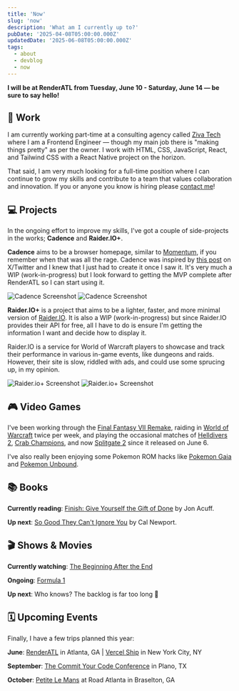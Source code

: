 ```yaml
---
title: 'Now'
slug: 'now'
description: 'What am I currently up to?'
pubDate: '2025-04-08T05:00:00.000Z'
updatedDate: '2025-06-08T05:00:00.000Z'
tags:
  - about
  - devblog
  - now
---
```



<WorkTag />

**I will be at RenderATL from Tuesday, June 10 - Saturday, June 14 — be sure to
say hello!**

## 💼 Work

I am currently working part-time at a consulting agency called <a href='https://ziva-tech.com/' target='_blank' rel='noopener noreferrer'>Ziva Tech</a> where I am a Frontend Engineer — though my main job there is "making things pretty" as per the owner. I work with HTML, CSS, JavaScript, React, and Tailwind CSS with a React Native project on the horizon.

That said, I am very much looking for a full-time position where I can continue to grow my skills and contribute to a team that values collaboration and innovation. If you or anyone you know is hiring please <a href='/contact'>contact me</a>!

## 💻 Projects

In the ongoing effort to improve my skills, I've got a couple of side-projects in the works; **Cadence** and **Raider.IO+**.

**Cadence** aims to be a browser homepage, similar to <a href='https://momentumdash.com/' target='_blank' rel='noopener noreferrer'>Momentum</a>, if you remember when that was all the rage. Cadence was inspired by <a href='https://x.com/haydenbleasel/status/1930022190453535205' target='_blank' rel='noopener noreferrer'>this post</a> on X/Twitter and I knew that I just had to create it once I saw it. It's very much a WIP (work-in-progress) but I look forward to getting the MVP complete after RenderATL so I can start using it.

<div class="grid grid-cols-1 *:rounded-lg *:border *:shadow-sm md:grid-cols-2 md:gap-4">
  <img src="/images/cadence-light.png" alt="Cadence Screenshot" />
  <img src="/images/cadence-dark.png" alt="Cadence Screenshot" />
</div>

**Raider.IO+** is a project that aims to be a lighter, faster, and more minimal version of <a href='https://raider.io/' target='_blank' rel='noopener noreferrer'>Raider.IO</a>. It is also a WIP (work-in-progress) but since Raider.IO provides their API for free, all I have to do is ensure I'm getting the information I want and decide how to display it.

Raider.IO is a service for World of Warcraft players to showcase and track their performance in various in-game events, like dungeons and raids. However, their site is slow, riddled with ads, and could use some sprucing up, in my opinion.

<div class="grid grid-cols-1 *:rounded-lg *:border *:shadow-sm md:grid-cols-2 md:gap-4">
  <img src="/images/rio-plus-light.png" alt="Raider.io+ Screenshot" />
  <img src="/images/rio-plus-dark.png" alt="Raider.io+ Screenshot" />
</div>

## 🎮 Video Games

I've been working through the <a href='https://ffvii-remake-intergrade.square-enix-games.com/en-us/' target='_blank' rel='noopener noreferrer'>Final Fantasy VII Remake</a>, raiding in <a href='https://worldofwarcraft.blizzard.com/en-us/' target='_blank' rel='noopener noreferrer'>World of Warcraft</a> twice per week, and playing the occasional matches of <a href='https://store.steampowered.com/app/553850/HELLDIVERS_2/' target='_blank' rel='noopener noreferrer'>Helldivers 2</a>, <a href='https://crabchampions.com/' target='_blank' rel='noopener noreferrer'>Crab Champions</a>, and now <a href='https://www.splitgate.com/' target='_blank' rel='noopener noreferrer'>Splitgate 2</a> since it released on June 6.

I've also really been enjoying some Pokemon ROM hacks like <a href='https://sphericalice.com/' target='_blank' rel='noopener noreferrer'>Pokemon Gaia</a> and <a href='https://www.pokecommunity.com/threads/pok%C3%A9mon-unbound-completed.382178/' target='_blank' rel='noopener noreferrer'>Pokemon Unbound</a>.

## 📚 Books

**Currently reading**: <a href='https://store.jonacuff.com/finish-give-yourself-the-gift-of-done/' target='_blank' rel='noopener noreferrer'>Finish: Give Yourself the Gift of Done</a> by Jon Acuff.

**Up next**: <a href='https://www.barnesandnoble.com/w/so-good-they-cant-ignore-you-cal-newport/1110913726?ean=9781455509126' target='_blank' rel='noopener noreferrer'>So Good They Can't Ignore You</a> by Cal Newport.

## 🎬 Shows & Movies

**Currently watching**: <a href='https://www.crunchyroll.com/series/G24H1NWKE/the-beginning-after-the-end' target='_blank' rel='noopener noreferrer'>The Beginning After the End</a>

**Ongoing**: <a href='https://www.formula1.com/' target='_blank' rel='noopener noreferrer'>Formula 1</a>

**Up next**: Who knows? The backlog is far too long 🫠

## 🗓️ Upcoming Events

Finally, I have a few trips planned this year:

**June**: <a href='https://www.renderatl.com/' target='_blank' rel='noopener noreferrer'>RenderATL</a> in Atlanta, GA | <a href='https://vercel.com/ship' target='_blank' rel='noopener noreferrer'>Vercel Ship</a> in New York City, NY

**September**: <a href='https://www.commityourcode.com/' target='_blank' rel='noopener noreferrer'>The Commit Your Code Conference</a> in Plano, TX

**October**: <a href='https://www.roadatlanta.com/motul-petit-le-mans' target='_blank' rel='noopener noreferrer'>Petite Le Mans</a> at Road Atlanta in Braselton, GA
